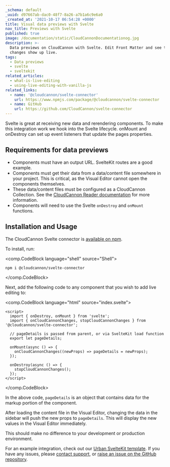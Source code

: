 ```yaml
---
_schema: default
_uuid: d97667ab-dac0-48f7-8a26-a7b1a6c9e6a0
_created_at: '2021-10-17 06:54:28 +0000'
title: Visual data previews with Svelte
nav_title: Previews with Svelte
published: true
image: /documentation/static/CloudCannonDocumentationog.jpg
description: >-
  Data previews on CloudCannon with Svelte. Edit Front Matter and see the
  changes show up live.
tags:
  - Data previews
  - svelte
  - sveltekit
related_articles:
  - what-is-live-editing
  - using-live-editing-with-vanilla-js
related_links:
  - name: '@cloudcannon/svelte-connector'
    url: https://www.npmjs.com/package/@cloudcannon/svelte-connector
  - name: GitHub
    url: https://github.com/CloudCannon/svelte-connector
---
```

Svelte is great at receiving new data and rerendering components. To make this integration work we hook into the Svelte lifecycle. onMount and onDestroy can set up event listeners that update the pages properties.

## Requirements for data previews

* Components must have an output URL. SvelteKit routes are a good example.
* Components must get their data from a data/content file somewhere in your project. This is critical, as the Visual Editor cannot open the components themselves.
* These data/content files must be configured as a CloudCannon Collection. See the [CloudCannon Reader documentation](https://github.com/CloudCannon/reader#readme) for more information.
* Components will need to use the Svelte `onDestroy` and `onMount` functions.

## Installation and Usage

The CloudCannon Svelte connector is [available on npm](https://www.npmjs.com/package/@cloudcannon/svelte-connector).

To install, run:

<comp.CodeBlock language="shell" source="Shell">
```
npm i @cloudcannon/svelte-connector
```
</comp.CodeBlock>

Next, add the following code to any component that you wish to add live editing to:

<comp.CodeBlock language="html" source="index.svelte">
```
<script>
  import { onDestroy, onMount } from 'svelte';
  import { onCloudCannonChanges, stopCloudCannonChanges } from '@cloudcannon/svelte-connector';

  // pageDetails is passed from parent, or via SvelteKit load function
  export let pageDetails;

  onMount(async () => {
    onCloudCannonChanges((newProps) => pageDetails = newProps);
  });

  onDestroy(async () => {
    stopCloudCannonChanges();
  });
</script>
```
</comp.CodeBlock>

In the above code, `pageDetails` is an object that contains data for the markup portion of the component.

After loading the content file in the Visual Editor, changing the data in the sidebar will push the new props to `pageDetails`. This will display the new values in the Visual Editor immediately.

This should make no difference to your development or production environment.

For an example integration, check out our [Urban SvelteKit template](https://cloudcannon.com/community/themes/urban/). If you have any issues, please [contact support](https://cloudcannon.com/contact/), or [raise an issue on the GitHub repository](https://github.com/CloudCannon/svelte-connector/issues).